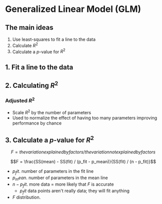 # Generalized Linear Model (GLM)

## The main ideas
1. Use least-squares to fit a line to the data
2. Calculate $R^2$
3. Calculate a $p$-value for $R^2$

## 1. Fit a line to the data

## 2. Calculating $R^2$

### Adjusted $R^2$
- Scale $R^2$ by the number of parameters
- Used to normalize the effect of having too many parameters improving performance by chance

## 3. Calculate a $p$-value for $R^2$

$$F = the variation explained by factors / the variation not explained by factors$$

$$F = \frac{SS(mean) - SS(fit) / (p_fit - p_mean)}{SS(fit) / (n - p_fit)}$$

- $p_fit$. number of parameters in the fit line
- $p_mean$. number of parameters in the mean line
- $n - p_fit$. more data = more likely that $F$ is accurate
    - $p_fit$ data points aren't really data; they will fit anything
- $F$ distribution.